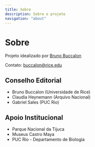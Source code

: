 ```yaml
---
title: Sobre
description: Sobre o projeto
navigation: "about"
---
```


# Sobre

Projeto idealizado por [Bruno Buccalon](https://bruno.land)

Contato: buccalon@rice.edu

## Conselho Editorial

- Bruno Buccalon (Universidade de Rice)
- Claudia Heynemann (Arquivo Nacional)
- Gabriel Sales (PUC Rio)

## Apoio Institucional

- Parque Nacional da Tijuca
- Museus Castro Maya
- PUC Rio - Departamento de Biologia
